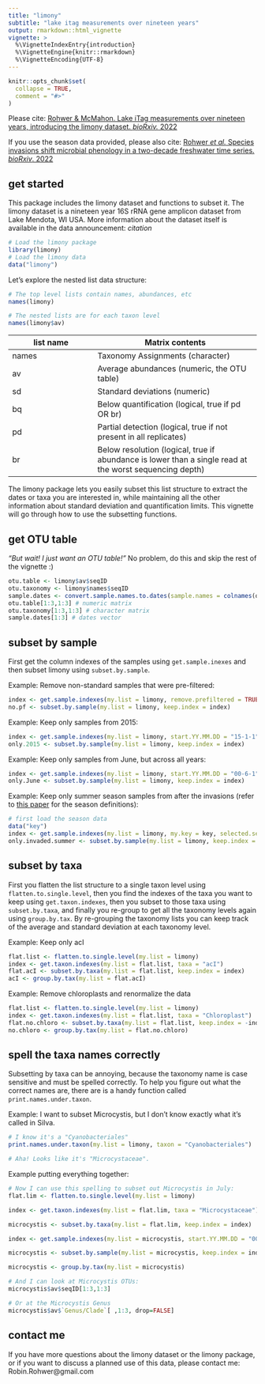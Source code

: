 ```yaml
---
title: "limony"
subtitle: "lake itag measurements over nineteen years"
output: rmarkdown::html_vignette
vignette: >
  %\VignetteIndexEntry{introduction}
  %\VignetteEngine{knitr::rmarkdown}
  %\VignetteEncoding{UTF-8}
---
```


```r
knitr::opts_chunk$set(
  collapse = TRUE,
  comment = "#>"
)
```

Please cite: [Rohwer & McMahon. Lake iTag measurements over nineteen years, introducing the limony dataset. _bioRxiv._ 2022](https://www.biorxiv.org/content/10.1101/2022.08.04.502869v1)

If you use the season data provided, please also cite: [Rohwer _et al._ Species invasions shift microbial phenology in a two-decade freshwater time series. _bioRxiv_. 2022](https://www.biorxiv.org/content/10.1101/2022.08.04.502871v1)

## get started

This package includes the limony dataset and functions to subset it. The limony dataset is a nineteen year 16S rRNA gene amplicon dataset from Lake Mendota, WI USA. More information about the dataset itself is available in the data announcement: _citation_

```r
# Load the limony package
library(limony)
# Load the limony data
data("limony")
```

Let's explore the nested list data structure:  
```r
# The top level lists contain names, abundances, etc
names(limony)

# The nested lists are for each taxon level
names(limony$av)
```
list name   | Matrix contents
------------|-----------------------
names       | Taxonomy Assignments (character)
av          | Average abundances (numeric, the OTU table)
sd          | Standard deviations (numeric)
bq          | Below quantification (logical, true if pd OR br)
pd          | Partial detection (logical, true if not present in all replicates)
br          | Below resolution (logical, true if abundance is lower than a single read at the worst sequencing depth)

The limony package lets you easily subset this list structure to extract the dates or taxa you are interested in, while maintaining all the other information about standard deviation and quantification limits. This vignette will go through how to use the subsetting functions. 

## get OTU table
_"But wait! I just want an OTU table!"_ No problem, do this and skip the rest of the vignette :)
```r
otu.table <- limony$av$seqID
otu.taxonomy <- limony$names$seqID
sample.dates <- convert.sample.names.to.dates(sample.names = colnames(otu.table))
otu.table[1:3,1:3] # numeric matrix
otu.taxonomy[1:3,1:3] # character matrix
sample.dates[1:3] # dates vector
```

## subset by sample 

First get the column indexes of the samples using `get.sample.inexes` and then subset limony using `subset.by.sample`.

Example: Remove non-standard samples that were pre-filtered:
```r
index <- get.sample.indexes(my.list = limony, remove.prefiltered = TRUE)
no.pf <- subset.by.sample(my.list = limony, keep.index = index)
```

Example: Keep only samples from 2015:
```r
index <- get.sample.indexes(my.list = limony, start.YY.MM.DD = "15-1-1", end.YY.MM.DD = "15-12-31")
only.2015 <- subset.by.sample(my.list = limony, keep.index = index)
```

Example: Keep only samples from June, but across all years:
```r
index <- get.sample.indexes(my.list = limony, start.YY.MM.DD = "00-6-1", end.YY.MM.DD = "00-6-31", dates.are.season.range = TRUE) # year is ignored, can be any year
only.June <- subset.by.sample(my.list = limony, keep.index = index)
```

Example: Keep only summer season samples from after the invasions (refer to [this paper](https://www.biorxiv.org/content/10.1101/2022.08.04.502871v1) for the season definitions):
```r
# first load the season data
data("key") 
index <- get.sample.indexes(my.list = limony, my.key = key, selected.seasons = c("early summer", "late summer"), selected.invasions = c("spiny","zebra")) 
only.invaded.summer <- subset.by.sample(my.list = limony, keep.index = index)
```

## subset by taxa

First you flatten the list structure to a single taxon level using `flatten.to.single.level`, then you find the indexes of the taxa you want to keep using `get.taxon.indexes`, then you subset to those taxa using `subset.by.taxa`, and finally you re-group to get all the taxonomy levels again using `group.by.tax`. By re-grouping the taxonomy lists you can keep track of the average and standard deviation at each taxonomy level.

Example: Keep only acI
```r
flat.list <- flatten.to.single.level(my.list = limony)
index <- get.taxon.indexes(my.list = flat.list, taxa = "acI")
flat.acI <- subset.by.taxa(my.list = flat.list, keep.index = index)
acI <- group.by.tax(my.list = flat.acI)
````

Example: Remove chloroplasts and renormalize the data
```r
flat.list <- flatten.to.single.level(my.list = limony)
index <- get.taxon.indexes(my.list = flat.list, taxa = "Chloroplast")
flat.no.chloro <- subset.by.taxa(my.list = flat.list, keep.index = -index) # note the minus sign in front of index
no.chloro <- group.by.tax(my.list = flat.no.chloro)
```

## spell the taxa names correctly
Subsetting by taxa can be annoying, because the taxonomy name is case sensitive and must be spelled correctly. To help you figure out what the correct names are, there are is a  handy function called `print.names.under.taxon`.

Example: I want to subset Microcystis, but I don't know exactly what it's called in Silva.
```r
# I know it's a "Cyanobacteriales"
print.names.under.taxon(my.list = limony, taxon = "Cyanobacteriales")

# Aha! Looks like it's "Microcystaceae".
```
Example putting everything together:
```r
# Now I can use this spelling to subset out Microcystis in July:
flat.lim <- flatten.to.single.level(my.list = limony)

index <- get.taxon.indexes(my.list = flat.lim, taxa = "Microcystaceae")

microcystis <- subset.by.taxa(my.list = flat.lim, keep.index = index)

index <- get.sample.indexes(my.list = microcystis, start.YY.MM.DD = "00-7-1", end.YY.MM.DD = "19-7-31", dates.are.season.range = TRUE, remove.prefiltered = TRUE)

microcystis <- subset.by.sample(my.list = microcystis, keep.index = index)

microcystis <- group.by.tax(my.list = microcystis)

# And I can look at Microcystis OTUs:
microcystis$av$seqID[1:3,1:3]

# Or at the Microcystis Genus
microcystis$av$`Genus/Clade`[ ,1:3, drop=FALSE]
```

## contact me

If you have more questions about the limony dataset or the limony package, or if you want to discuss a planned use of this data, please contact me: Robin.Rohwer@gmail.com  
